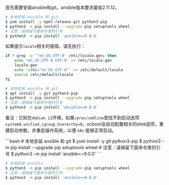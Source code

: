 
首先需要安装ansible和git，ansible版本要求最低2.11.12。

<Tabs>
  <TabItem value="CentOS 7" label="CentOS 7" default>

```bash
# 本地安装 ansible 和 git
$ yum install -y epel-release git python3-pip
$ python3 -m pip install --upgrade pip setuptools wheel
# 注意：请保留下面命令里的引号
$ python3 -m pip install 'ansible<=9.0.0'
```

  </TabItem>

  <TabItem value="Debian 10/11" label="Debian 10/11">

如果提示`locale`相关的报错，请先执行：

```bash
if ! grep -q '^en_US.UTF-8' /etc/locale.gen; then
    echo 'en_US.UTF-8 UTF-8' >> /etc/locale.gen
    locale-gen
    echo 'LANG="en_US.UTF-8"' >> /etc/default/locale
    source /etc/default/locale
fi
```

```bash
# 本地安装 ansible 和 git
$ apt install -y git python3-pip
$ python3 -m pip install --upgrade pip setuptools wheel
# 注意：请保留下面命令里的引号
$ python3 -m pip install 'ansible<=9.0.0'
```
备注：已知在`debian 11`环境，如果`/proc/cmdline`里找不到启动选项 `systemd.unified_cgroup_hierarchy=0`，ocboot会自动配置相关的`GRUB`选项，重建启动参数，并重启操作系统，以便 `k8s` 能够正常启动。

  </TabItem>

  <TabItem value="Kylin V10" label="Kylin V10">
```bash
# 本地安装 ansible 和 git
$ yum install -y git python3-pip
$ python3 -m pip install --upgrade pip setuptools wheel
# 注意：请保留下面命令里的引号
$ python3 -m pip install 'ansible<=9.0.0'
```
  </TabItem>

  <TabItem value="其它操作系统" label="其它操作系统" >

```bash
# 本地安装 ansible
$ python3 -m pip install --upgrade pip setuptools wheel
# 注意：请保留下面命令里的引号
$ python3 -m pip install 'ansible<=9.0.0'
```
  </TabItem>
</Tabs>

